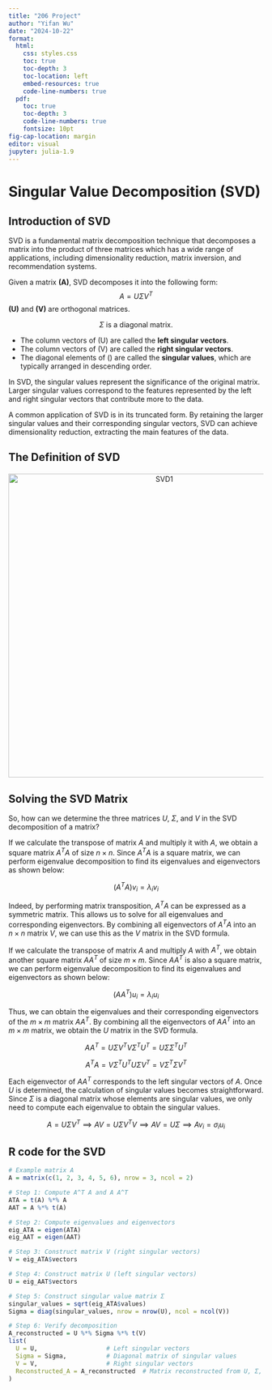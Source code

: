 ```yaml
---
title: "206 Project"
author: "Yifan Wu"
date: "2024-10-22"
format:
  html:
    css: styles.css
    toc: true
    toc-depth: 3
    toc-location: left
    embed-resources: true
    code-line-numbers: true
  pdf:
    toc: true
    toc-depth: 3
    code-line-numbers: true
    fontsize: 10pt
fig-cap-location: margin
editor: visual
jupyter: julia-1.9
---
```


# Singular Value Decomposition (SVD)

## Introduction of SVD

SVD is a fundamental matrix decomposition technique that decomposes a matrix into the product of three matrices which has a wide range of applications, including dimensionality reduction, matrix inversion, and recommendation systems.

Given a matrix **(A)**, SVD decomposes it into the following form: $$
A = U\Sigma V^T
$$ **(U)** and **(V)** are orthogonal matrices.

<p>$$
  \Sigma \text{ is a diagonal matrix.}
$$</p>

<ul>

<li>The column vectors of (U) are called the <strong>left singular vectors</strong>.</li>

<li>The column vectors of (V) are called the <strong>right singular vectors</strong>.</li>

<li>The diagonal elements of (\Sigma) are called the <strong>singular values</strong>, which are typically arranged in descending order.</li>

</ul>

In SVD, the singular values represent the significance of the original matrix. Larger singular values correspond to the features represented by the left and right singular vectors that contribute more to the data.

A common application of SVD is in its truncated form. By retaining the larger singular values and their corresponding singular vectors, SVD can achieve dimensionality reduction, extracting the main features of the data.

## The Definition of SVD

::: {style="text-align: center; margin: 20px 0;"}
<img src="images/SVD1.png" alt="SVD1" width="600"/>
:::

## Solving the SVD Matrix

So, how can we determine the three matrices $U$, $\Sigma$, and $V$ in the SVD decomposition of a matrix?

If we calculate the transpose of matrix $A$ and multiply it with $A$, we obtain a square matrix $A^T A$ of size $n \times n$. Since $A^T A$ is a square matrix, we can perform eigenvalue decomposition to find its eigenvalues and eigenvectors as shown below:

$$
(A^T A)v_i = \lambda_i v_i
$$

Indeed, by performing matrix transposition, $A^T A$ can be expressed as a symmetric matrix. This allows us to solve for all eigenvalues and corresponding eigenvectors. By combining all eigenvectors of $A^T A$ into an $n \times n$ matrix $V$, we can use this as the $V$ matrix in the SVD formula.

If we calculate the transpose of matrix $A$ and multiply $A$ with $A^T$, we obtain another square matrix $A A^T$ of size $m \times m$. Since $A A^T$ is also a square matrix, we can perform eigenvalue decomposition to find its eigenvalues and eigenvectors as shown below:

$$
(A A^T)u_i = \lambda_i u_i
$$

Thus, we can obtain the eigenvalues and their corresponding eigenvectors of the $m \times m$ matrix $A A^T$. By combining all the eigenvectors of $A A^T$ into an $m \times m$ matrix, we obtain the $U$ matrix in the SVD formula.

$$
A A^T = U\Sigma V^T V\Sigma^T U^T = U\Sigma\Sigma^T U^T
$$

$$
A^T A = V\Sigma^T U^T U\Sigma V^T = V\Sigma^T\Sigma V^T
$$

Each eigenvector of $A A^T$ corresponds to the left singular vectors of $A$. Once $U$ is determined, the calculation of singular values becomes straightforward. Since $\Sigma$ is a diagonal matrix whose elements are singular values, we only need to compute each eigenvalue to obtain the singular values.

$$
A = U\Sigma V^T \implies AV = U\Sigma V^T V \implies AV = U\Sigma \implies Av_i = \sigma_i u_i
$$

## R code for the SVD

```r
# Example matrix A
A = matrix(c(1, 2, 3, 4, 5, 6), nrow = 3, ncol = 2)

# Step 1: Compute A^T A and A A^T
ATA = t(A) %*% A   
AAT = A %*% t(A)   

# Step 2: Compute eigenvalues and eigenvectors
eig_ATA = eigen(ATA)  
eig_AAT = eigen(AAT)  

# Step 3: Construct matrix V (right singular vectors)
V = eig_ATA$vectors

# Step 4: Construct matrix U (left singular vectors)
U = eig_AAT$vectors

# Step 5: Construct singular value matrix Σ
singular_values = sqrt(eig_ATA$values)  
Sigma = diag(singular_values, nrow = nrow(U), ncol = ncol(V))  

# Step 6: Verify decomposition
A_reconstructed = U %*% Sigma %*% t(V)  
list(
  U = U,                   # Left singular vectors
  Sigma = Sigma,           # Diagonal matrix of singular values
  V = V,                   # Right singular vectors
  Reconstructed_A = A_reconstructed  # Matrix reconstructed from U, Σ, and V^T
)


```
